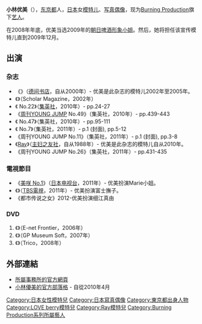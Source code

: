 {{Otheruses|subject=[[日本|日本]][[模特|模特]]|other=日本的[[东京|东京]][[浅草桥|浅草桥]]节目出身和[[台湾|台湾]]的[[艺人|艺人]]|小林優美 (藝人)}}
{{blpunsourced|time=2019-12-07}}
{{艺人
| 姓名     = 小林優美
| 类型     = 模特儿
| 原名     = {{lang|ja|小林 優美}}
| 英文名   = Yumi Kobayashi
| 绰号     = {{lang|ja|優美ちゃん}}（小优美）
| 其他艺名 = {{lang|ja|宇野 優美}}
| 国籍     = {{JPN}}
| 出生日期 = {{birth_date_and_age|1988|11|26}}
| 出生地点 = {{JPN}}[[东京都|东京都]]
| 职业     = [[模特儿|模特儿]]、[[写真偶像|写真偶像]]
| 语言     = [[日语|日语]]、[[中文|中文]]
| 出身地   = {{JPN}}[[东京都|东京都]]
}}
'''小林优美'''（{{bd|1988年|11月26日|||Kobayashi Yumi}}），[[东京都|东京都]]人，[[日本|日本]]女[[模特儿|模特儿]]、[[写真偶像|写真偶像]]，现为[[Burning_Production|Burning Production]]旗下[[艺人|艺人]]。

在2008年年底，优美当选2009年的[[朝日啤酒|朝日啤酒]][[宣传模特儿|形象小姐]]。然后，她将担任该宣传模特儿直到2009年12月。

== 出演 ==
=== 杂志 ===
* 《{{lang|ja|{{tsl|ja|ラブベリー|}}}}》（[[德间书店|德间书店]]，自从2000年）- 优美是此杂志的模特儿2002年至2005年。
* 《{{lang|ja|{{tsl|ja|スコラ|}}}}》（Scholar Magazine，2002年）
* 《{{lang|ja|[[週刊Playboy|週刊プレイボーイ]]}} No.22》（[[集英社|集英社]]，2010年）- pp.24-27
* 《[[周刊YOUNG_JUMP|周刊YOUNG JUMP]] No.49》（集英社，2010年）- pp.439-443
* 《{{lang|ja|週刊プレイボーイ}} No.47》（集英社，2010年）- pp.95-111
* 《{{lang|ja|週刊プレイボーイ}} No.7》（集英社，2011年）- p.1 (封面), pp.5-12
* 《周刊YOUNG JUMP No.11》（集英社，2011年）- p.1 (封面), pp.3-8
* 《[[Ray_(杂志)|Ray]]》（[[主妇之友社|主妇之友社]]，自从1988年）- 优美是此杂志的模特儿自从2010年。
* 《周刊YOUNG JUMP No.26》（集英社，2011年）- pp.431-435

=== 電視節目 ===
* 《[[美咲_No.1|美咲 No.1]]》（[[日本电视台|日本电视台]]，2011年）- 优美扮演Marie小姐。
* 《{{lang|ja|{{tsl|ja|シマシマ (漫画)||シマシマ}}}}》（[[TBS電視|TBS電視]]，2011年）- 优美扮演富士撫子。
* 《都市传说之女》2012-优美扮演细江真由

=== DVD ===
#《{{lang|ja|Angel Kiss ～天使の微笑み～}}》（E-net Frontier，2006年）
#《{{lang|ja|優美十色}}》（GP Museum Soft，2007年） 
#《{{lang|ja|Angel Kiss ～天使の再会～}}》（Trico，2008年）

== 外部連結 ==
* [https://archive.is/20110718012407/http://www.webburning.com/yumi_kobayashi/ 所屬事務所的官方網頁] {{ja icon}}
* [http://www.diamondblog.jp/yumi_kobayashi/ 小林優美的官方部落格] {{Wayback|url=http://www.diamondblog.jp/yumi_kobayashi/ |date=20190913101308 }} {{ja icon}} - 自從2010年4月

{{DEFAULTSORT:Kobayashi Yumi}}
[[Category:日本女性模特兒|Category:日本女性模特兒]]
[[Category:日本寫真偶像|Category:日本寫真偶像]]
[[Category:東京都出身人物|Category:東京都出身人物]]
[[Category:LOVE_berry模特兒|Category:LOVE berry模特兒]]
[[Category:Ray模特兒|Category:Ray模特兒]]
[[Category:Burning_Production系列所屬藝人|Category:Burning Production系列所屬藝人]]